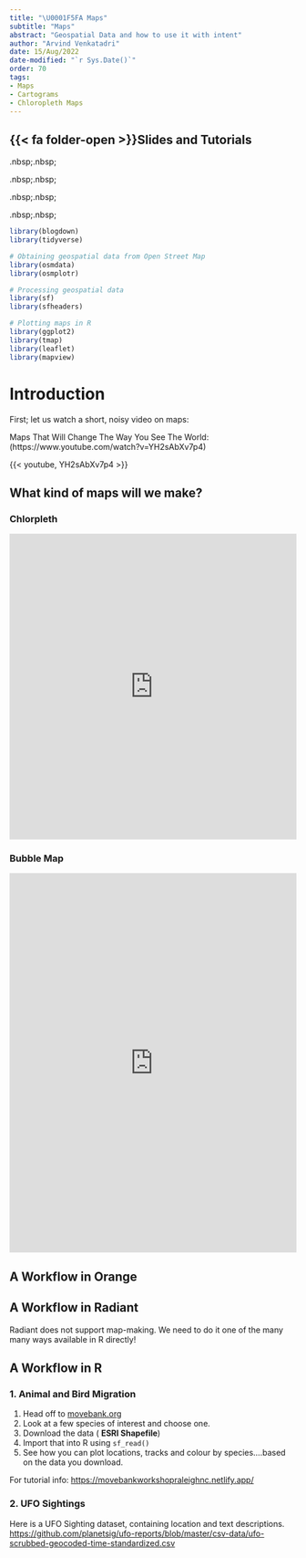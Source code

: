 ```yaml
---
title: "\U0001F5FA Maps"
subtitle: "Maps"
abstract: "Geospatial Data and how to use it with intent"
author: "Arvind Venkatadri"
date: 15/Aug/2022
date-modified: "`r Sys.Date()`"
order: 70
tags:
- Maps
- Cartograms
- Chloropleth Maps
---
```


## {{< fa folder-open >}}Slides and Tutorials

<a href="https://r-for-artists.netlify.app/slides/06-Spatial-Data-in-R.html">
<i class="fa-solid fa-file-powerpoint fa-2x"></i></a> .nbsp;.nbsp;

<a href="./files/distributions.qmd">
<i class="fa-solid fa-file-powerpoint fa-2x"></i></a> .nbsp;.nbsp;

<a href="./files/distributions.ows">
<iconify-icon icon="icon-park-solid:orange"></iconify-icon></a>
.nbsp;.nbsp;

<a href="./files/correlations.rda">
<i class="fa-solid fa-person-rays"></i></a> .nbsp;.nbsp;

<a href="./data/data.zip"> <i class="fa-solid fa-database"></i></a>

```r

library(blogdown)
library(tidyverse)

# Obtaining geospatial data from Open Street Map
library(osmdata)
library(osmplotr)

# Processing geospatial data
library(sf)
library(sfheaders)

# Plotting maps in R
library(ggplot2)
library(tmap)
library(leaflet)
library(mapview)

```

# Introduction

First; let us watch a short, noisy video on maps:

Maps That Will Change The Way You See The
World:(https://www.youtube.com/watch?v=YH2sAbXv7p4)

{{< youtube, YH2sAbXv7p4 >}}

## What kind of maps will we make?

### Chlorpleth

<iframe width="100%" height="536" frameborder="0" src="https://observablehq.com/embed/2930afc559123cab?cells=chart">

</iframe>

### Bubble Map

<iframe width="100%" height="665" frameborder="0" src="https://observablehq.com/embed/9e3c148cb813bfbc?cells=chart">

</iframe>

## A Workflow in Orange

## A Workflow in Radiant

Radiant does not support map-making. We need to do it one of the many
many ways available in R directly!

## A Workflow in R

### 1. Animal and Bird Migration

1.  Head off to
    [movebank.org](https://www.movebank.org/cms/movebank-main)
2.  Look at a few species of interest and choose one.
3.  Download the data ( **ESRI Shapefile**)
4.  Import that into R using `sf_read()`
5.  See how you can plot locations, tracks and colour by
    species....based on the data you download.

For tutorial info: <https://movebankworkshopraleighnc.netlify.app/>

### 2. UFO Sightings

Here is a UFO Sighting dataset, containing location and text
descriptions.
<https://github.com/planetsig/ufo-reports/blob/master/csv-data/ufo-scrubbed-geocoded-time-standardized.csv>
